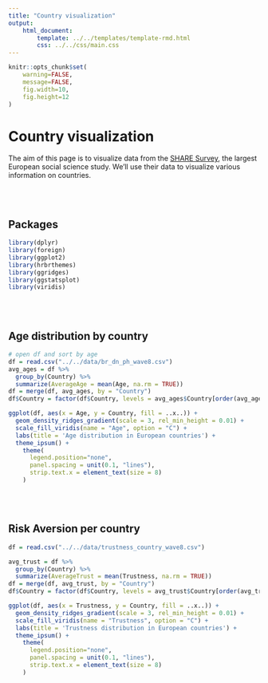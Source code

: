 ```yaml
---
title: "Country visualization"
output: 
    html_document:
        template: ../../templates/template-rmd.html
        css: ../../css/main.css
---
```


```r
knitr::opts_chunk$set(
    warning=FALSE,
    message=FALSE,
    fig.width=10,
    fig.height=12   
)
```

# Country visualization

The aim of this page is to visualize data from the [SHARE Survey](share.html), the largest European social science study. We'll use their data to visualize various information on countries.



<br><br>

## Packages

```r
library(dplyr)
library(foreign)
library(ggplot2)
library(hrbrthemes)
library(ggridges)
library(ggstatsplot)
library(viridis)
```




<br><br>

## Age distribution by country

```r
# open df and sort by age
df = read.csv("../../data/br_dn_ph_wave8.csv")
avg_ages = df %>%
  group_by(Country) %>%
  summarize(AverageAge = mean(Age, na.rm = TRUE))
df = merge(df, avg_ages, by = "Country")
df$Country = factor(df$Country, levels = avg_ages$Country[order(avg_ages$AverageAge, decreasing = TRUE)])

ggplot(df, aes(x = Age, y = Country, fill = ..x..)) +
  geom_density_ridges_gradient(scale = 3, rel_min_height = 0.01) +
  scale_fill_viridis(name = "Age", option = "C") +
  labs(title = 'Age distribution in European countries') +
  theme_ipsum() +
    theme(
      legend.position="none",
      panel.spacing = unit(0.1, "lines"),
      strip.text.x = element_text(size = 8)
    )
```



<br><br>

## Risk Aversion per country

```r
df = read.csv("../../data/trustness_country_wave8.csv")

avg_trust = df %>%
  group_by(Country) %>%
  summarize(AverageTrust = mean(Trustness, na.rm = TRUE))
df = merge(df, avg_trust, by = "Country")
df$Country = factor(df$Country, levels = avg_trust$Country[order(avg_trust$AverageTrust, decreasing = TRUE)])

ggplot(df, aes(x = Trustness, y = Country, fill = ..x..)) +
  geom_density_ridges_gradient(scale = 3, rel_min_height = 0.01) +
  scale_fill_viridis(name = "Trustness", option = "C") +
  labs(title = 'Trustness distribution in European countries') +
  theme_ipsum() +
    theme(
      legend.position="none",
      panel.spacing = unit(0.1, "lines"),
      strip.text.x = element_text(size = 8)
    )
```
